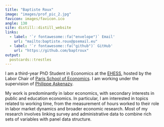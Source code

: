 ```yaml
---
title: "Baptiste Roux"
image: "images/prof_pic_2.jpg"
favicon: images/favicon.ico
angle: 130
site: distill::distill_website
links:
  - label: '`r fontawesome::fa("envelope")` Email'
    url: "mailto:baptiste.roux@psemail.eu"
  - label: '`r fontawesome::fa("github")` GitHub'
    url: "https://github.com/baptroux"
output:
  postcards::trestles
---
```


I am a third-year PhD Student in Economics at the [EHESS](https://www.ehess.fr/fr/), hosted by the Labor Chair of [Paris School of Economics](https://www.parisschoolofeconomics.eu/fr/). I am working under the supervision of [Philippe Askenazy](http://www.jourdan.ens.fr/~askenazy/).

My work is predominantly in labor economics, with secondary interests in public and education economics. In particular, I am interested in topics related to working time, from the measurement of hours worked to their role in labor market dynamics and broader economic research. Most of my research involves linking survey and administrative data to combine rich sets of variables with panel data structure. 
